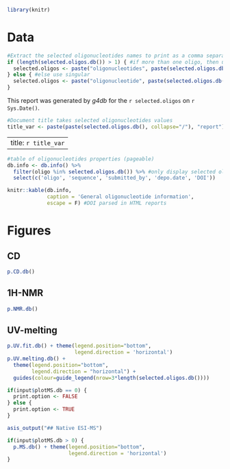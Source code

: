 
```r
library(knitr)
```


# Data

```r
#Extract the selected oligonucleotides names to print as a comma separated string
if (length(selected.oligos.db()) > 1) { #if more than one oligo, then use plural
  selected.oligos <- paste("oligonucleotides", paste(selected.oligos.db()[1:length(selected.oligos.db())-1], collapse=", "), "and", selected.oligos.db()[length(selected.oligos.db())])
} else { #else use singular 
  selected.oligos <- paste("oligonucleotide", paste(selected.oligos.db(), collapse=", "))
}
```

This report was generated by *g4db* for the `r selected.oligos` on `r Sys.Date()`.

```r
#Document title takes selected oligonucleotides values
title_var <- paste(paste(selected.oligos.db(), collapse="/"), "report")
```
---
title: `r title_var`
---

```r
#table of oligonucleotides properties (pageable)
db.info <- db.info() %>%
  filter(oligo %in% selected.oligos.db()) %>% #only display selected oligos data
  select(c('oligo', 'sequence', 'submitted_by', 'depo.date', 'DOI'))

knitr::kable(db.info,
             caption = 'General oligonucleotide information',
             escape = F) #DOI parsed in HTML reports
```

# Figures

## CD

```r
p.CD.db()
```

## 1H-NMR

```r
p.NMR.db()
```

## UV-melting

```r
p.UV.fit.db() + theme(legend.position="bottom",
                      legend.direction = 'horizontal')
p.UV.melting.db() + 
  theme(legend.position="bottom",
        legend.direction = "horizontal") +
  guides(colour=guide_legend(nrow=3*length(selected.oligos.db())))
```

```r
if(input$plotMS.db == 0) {
  print.option <- FALSE
} else {
  print.option <- TRUE
}
```


```r
asis_output("## Native ESI-MS")
```

```r
if(input$plotMS.db > 0) {
  p.MS.db() + theme(legend.position="bottom",
                    legend.direction = 'horizontal')
}
```


